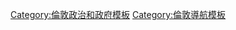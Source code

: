 <noinclude>{{NoteTA|G1=UK}}</noinclude>{{NavboxV2
| name = 倫敦地區
| title = [[大倫敦|倫敦]]{{le|倫敦地區列表|List of areas of London|各地區}}
| state = {{{state|autocollapse}}}
| bodyclass = hlist

| groupstyle = text-align:center
| group1 = [[中倫敦|中央活動區]]
| list1 =
* [[布卢姆茨伯里]]
* {{le|倫敦市的坊|Wards of the City of London|倫敦市各坊}}
* [[霍本]]
* [[马里波恩]]
* [[梅费尔]]
* [[帕丁頓]]
* [[皮姆利科]]
* [[蘇豪區 (倫敦)|蘇豪]]
* [[薩瑟克]]
* [[沃克斯霍爾]]
* [[滑鐵盧 (倫敦)|滑鐵盧]]
* [[西敏]]

| group2 = 城鎮中心網絡
| list2-type = vertical
| list2-border = subgroup
  | list2-groupstyle = text-align:center
  | list2-group0 = 國際中心
  | list2-list0 =
* [[骑士桥]]
* [[西區 (倫敦)|西區]]

  | list2-group1 = 都會中心
  | list2-list1 =
* [[布羅姆利]]
* [[克羅伊登]]
* [[伊灵]]
* [[哈羅 (倫敦)|哈羅]]
* [[豪恩斯洛]]
* [[伊爾福德]]
* [[泰晤士河畔金斯頓]]
* [[羅姆福德]]
* [[牧羊叢]]
* [[史特拉福 (倫敦)|斯特拉福德]]
* [[薩頓 (倫敦)|薩頓]]
* [[阿克斯橋]]
* [[伍德格林]]

  | list2-group2 = 主要中心
  | list2-list2 =
* [[安吉爾 (倫敦)|安吉爾]]
* [[巴金 (倫敦)|巴金]]
* [[貝克斯利希斯]]
* [[布里克斯頓]]
* [[康登鎮]]
* [[金丝雀码头]]
* [[卡特福德]]
* [[奇西克]]
* [[克拉珀姆交匯站]]
* [[達爾斯頓]]
* [[伊斯特漢姆]]
* [[埃奇韋爾]]
* [[埃爾特姆]]
* [[恩菲爾德鎮]]
* [[富勒姆 (地區)|富勒姆]]
* [[漢默史密斯]]
* [[馬頭 (倫敦)|馬頭]]
* [[肯辛頓高街]]
* [[基爾伯恩]]
* [[國王路|國王路東]]
* [[劉易舍姆]]
* [[奧爾平頓]]
* [[佩卡姆]]
* [[帕特尼]]
* [[女王道]]／{{le|維斯特波恩路|Westbourne Grove}}
* [[里奇蒙 (倫敦)|里奇蒙德]]
* [[紹索爾]]
* [[斯特雷特姆]]
* [[圖廳]]
* [[沃爾瑟姆斯托]]
* [[旺茲沃思]]
* [[温布利]]
* [[温布尔登 (伦敦)|溫布爾登]]
* [[伍利奇]]

  | list2-group3 = 主要地區
  | list2-list3 =
* [[阿克頓 (倫敦)|阿克頓]]
* [[貝肯翰姆]]
* [[贝尔格莱维亚]]
* [[貝斯納爾綠地]]
* [[賓福特]]
* [[坎伯韦尔]]
* [[加拿大塘]]
* [[卡爾夏登]]
* [[查特韋爾希斯]]
* [[清福德]]
* [[克拉珀姆]]
* [[水晶宮 (倫敦)|水晶宮]]
* [[寇斯頓]]
* [[克里克伍德]]
* [[達格納姆]]
* [[德普特福德]]
* [[达利奇]]
* [[埃德蒙頓 (倫敦)|埃德蒙頓]]
* [[象堡]]
* [[埃里思]]
* [[費爾特姆]]
* [[芬奇利]]
* [[森林門]]
* [[森林山]]
* [[格德斯綠地]]
* [[格林尼治]]
* [[哈利斯登]]
* [[汉普斯特德]]
* {{le|哈林盖|Harringay}}
* [[海耶斯 (希靈登區)|希靈登區海耶斯]]
* [[亨頓]]
* [[霍恩徹奇]]
* [[肯蒂什鎮]]
* [[萊頓 (倫敦)|萊頓]]
* [[磨坊山]]
* [[米查姆]]
* [[莫登]]
* [[馬斯韋爾山]]
* [[新十字]]
* [[新莫爾登]]
* [[諾斯伍德]]
* [[诺丁山]]
* [[彭奇]]
* [[平納]]
* [[珀利 (倫敦)|珀利]]
* [[莱斯里普]]
* [[席德卡普]]
* [[南門 (倫敦)|南門]]
* [[南諾伍德]]
* [[史丹摩]]
* [[斯托克紐因頓]]
* [[瑟比頓]]
* [[錫德納姆]]
* [[泰丁敦]]
* [[泰晤士米德]]
* [[托沃思]]
* [[圖爾斯山]]
* [[特威克納姆]]
* [[上敏斯特]]
* [[上諾伍德]]
* [[旺斯特德]]
* [[威爾德斯通]]
* [[威靈]]
* [[西漢姆 (倫敦)|西漢姆]]
* [[西漢普斯特德]]
* [[西諾伍德]]
* [[白教堂]]
* [[威爾斯登|威爾斯登綠地]]
* [[伍德福德]]

  | list2-group4 = 主要居民區
  | list2-list4 =
* [[修道院森林]]
* [[阿伯頓]]
* [[阿納利]]
* [[拱門 (倫敦)|拱門]]
* [[巴恩斯]]
* [[巴恩斯伯里]]
* [[巴特西]]
* [[貝克頓]]
* [[伯蒙德賽]]
* [[堡區]]
* [[布倫特十字]]
* [[布羅克利]]
* [[卡農伯里]]
* [[查爾頓 (倫敦)|查爾頓]]
* [[車路士 (倫敦)|車路士]]
* [[切辛頓]]
* [[奇平巴尼特]]
* [[奇斯爾赫斯特]]
* [[克勒肯維爾]]
* {{le|埃爾默斯恩德|Elmers End}}
* {{le|紀德公園|Gidea Park}}
* [[格林福德]]
* [[古納斯伯里]]
* {{le|海科布里吉|Hackbridge}}
* [[中哈克尼|哈克尼]]
* [[漢姆 (倫敦)|漢姆]]
* [[漢普頓 (倫敦)|漢普頓]]
* {{le|漢威爾|Hanwell}}
* [[漢沃思]]
* [[哈羅德伍德]]
* [[海伊漢姆斯公園]]
* [[海布里]]
* [[高門]]
* [[希靈登]]
* {{le|胡克 (倫敦)|Hook, London|胡克}}
* [[霍洛威 (倫敦)|霍洛威]]
* [[霍克斯頓]]
* [[伊肯納姆]]
* [[道格斯島]]
* [[埃爾沃斯]]
* [[伊斯靈頓]]
* [[肯薩綠地]]
* [[邱 (英國)|邱]]
* [[兰贝斯]]
* {{le|曼諾公園|Manor Park, London|曼諾公園}}
* [[摩特雷克]]
* [[尼斯登]]
* [[諾霍特]]
* {{le|南海德|Nunhead}}
* {{le|普拉斯托 (紐漢區)|Plaistow, Newham|紐漢區普拉斯托}}
* [[波普勒]]
* [[羅漢普頓]]
* [[羅瑟希德]]
* [[七國王]]
* [[七姊妹 (倫敦)|七姊妹]]
* [[肖迪奇]]
* [[史丹佛山]]
* [[斯特普尼 (倫敦)|斯特普尼]]
* [[聖赫利爾 (倫敦)|聖赫利爾]]
* [[瑟里碼頭]]
* [[托特納姆]]
* {{le|上克拉普頓|Upper Clapton|上克拉普頓}}
* {{le|上霍洛威|Upper Holloway}}
* [[沃爾沃思]]
* [[沃平]]
* {{le|西德雷頓|West Drayton|西德雷頓}}
* {{le|伍斯特公園|Worcester Park}}
* {{le|尤斯利|Yiewsley}}

| group3 = 自治市鎮<br>轄區列表
| list3 =
* {{le|巴金和達格納姆倫敦自治市轄區列表|List of districts in the London Borough of Barking and Dagenham|巴金和達格納姆}}
* {{le|巴尼特倫敦自治市轄區列表|List of districts in the London Borough of Barnet|巴尼特}}
* {{le|貝克斯利倫敦自治市轄區列表|List of districts in the London Borough of Bexley|貝克斯利}}
* {{le|布倫特倫敦自治市轄區列表|List of districts in the London Borough of Brent|布倫特}}
* {{le|布羅姆利倫敦自治市轄區列表|List of districts in the London Borough of Bromley|布羅姆利}}
* {{le|卡姆登倫敦自治市轄區列表|List of districts in the London Borough of Camden|卡姆登}}
* {{le|克羅伊登倫敦自治市轄區列表|List of districts in the London Borough of Croydon|克羅伊登}}
* {{le|伊靈倫敦自治市轄區列表|List of districts in the London Borough of Ealing|伊靈}}
* {{le|恩菲爾德倫敦自治市轄區列表|List of districts in the London Borough of Enfield|恩菲爾德}}
* {{le|格林威治皇家自治市轄區列表|List of districts in the Royal Borough of Greenwich|格林威治}}
* {{le|哈克尼倫敦自治市轄區列表|List of districts in the London Borough of Hackney|哈克尼}}
* {{le|哈默史密斯和富勒姆倫敦自治市轄區列表|List of districts in the London Borough of Hammersmith and Fulham|哈默史密斯和富勒姆}}
* {{le|哈林蓋倫敦自治市轄區列表|List of districts in the London Borough of Haringey|哈林蓋}}
* {{le|哈羅倫敦自治市轄區列表|List of districts in the London Borough of Harrow|哈羅}}
* {{le|黑弗靈倫敦自治市轄區列表|List of districts in the London Borough of Havering|黑弗靈}}
* {{le|希靈登倫敦自治市轄區列表|List of districts in the London Borough of Hillingdon|希靈登}}
* {{le|豪士羅倫敦自治市轄區列表|List of districts in the London Borough of Hounslow|豪士羅}}
* {{le|伊斯灵顿伦敦自治市辖区列表|List of districts in the London Borough of Islington|伊斯灵顿}}
* {{le|肯辛頓和切爾西皇家自治市轄區列表|List of districts in the Royal Borough of Kensington and Chelsea|肯辛頓和切爾西}}
* {{le|泰晤士河畔京士頓皇家自治市轄區列表|List of districts in the Royal Borough of Kingston upon Thames|泰晤士河畔京士頓}}
* {{le|蘭貝斯倫敦自治市轄區列表|List of districts in the London Borough of Lambeth|蘭貝斯}}
* {{le|劉易舍姆倫敦自治市轄區列表|List of districts in the London Borough of Lewisham|劉易舍姆}}
* [[默頓區#轄區|默頓]]
* [[紐漢區#轄區|紐漢]]
* {{le|紅橋倫敦自治市轄區列表|List of districts in the London Borough of Redbridge|紅橋}}
* {{le|泰晤士河畔列治文倫敦自治市轄區列表|List of districts in the London Borough of Richmond upon Thames|泰晤士河畔列治文}}
* {{le|南華克倫敦自治市轄區列表|List of districts in the London Borough of Southwark|南華克}}
* [[薩頓區#轄區|薩頓]]
* {{le|塔村倫敦自治市轄區列表|List of districts in the London Borough of Tower Hamlets|塔村}}
* [[沃爾瑟姆森林區#轄區|沃爾瑟姆森林]]
* [[旺茲沃思區#轄區|旺茲沃思]]
* {{le|西敏市轄區列表|List of districts in the City of Westminster|西敏}}

| group4 = [[:Category:倫敦背景作品|虛構地區]]
| list4 = <!-- 此部分需要擴充 -->
* {{le|舊日火焰|The Bill|肯利}}（Canley，自治市，出自電視連續劇《{{le|舊日火焰|The Bill}}》）
* {{le|查纳姆|Family Affairs#History}}（Charnham，郊區，出自電視連續劇《{{le|Family Affairs}}》）
* {{le|倫敦之下|Neverwhere#Plot}}（London Below，平行世界，出自電視連續劇和同名小說《{{le|無有鄉|Neverwhere}}》）
* {{le|沃尔福德|Walford}}（Walford，自治市，出自電視連續劇《[[东区人]]》）

}}<noinclude>
{{collapsible option}}

[[Category:倫敦政治和政府模板]]
[[Category:倫敦導航模板]]
</noinclude>